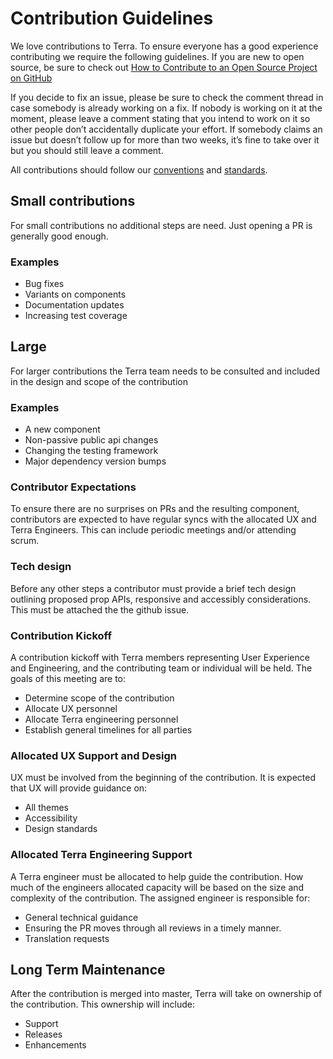# Contribution Guidelines

We love contributions to Terra. To ensure everyone has a good experience contributing we require the following guidelines. If you are new to open source, be sure to check out [How to Contribute to an Open Source Project on GitHub](https://egghead.io/courses/how-to-contribute-to-an-open-source-project-on-github)

If you decide to fix an issue, please be sure to check the comment thread in case somebody is already working on a fix. If nobody is working on it at the moment, please leave a comment stating that you intend to work on it so other people don’t accidentally duplicate your effort.
If somebody claims an issue but doesn’t follow up for more than two weeks, it’s fine to take over it but you should still leave a comment.

All contributions should follow our [conventions](/contributing/terra-ui/conventions) and [standards](/contributing/terra-ui/component-standards).

## Small contributions

For small contributions no additional steps are need. Just opening a PR is generally good enough.

### Examples
- Bug fixes
- Variants on components
- Documentation updates
- Increasing test coverage

## Large

For larger contributions the Terra team needs to be consulted and included in the design and scope of the contribution

### Examples
- A new component
- Non-passive public api changes
- Changing the testing framework
- Major dependency version bumps

### Contributor Expectations

To ensure there are no surprises on PRs and the resulting component, contributors are expected to have regular syncs with the allocated UX and Terra Engineers. This can include periodic meetings and/or attending scrum.

### Tech design

Before any other steps a contributor must provide a brief tech design outlining proposed prop APIs, responsive and accessibly considerations. This must be attached the the github issue.

### Contribution Kickoff

A contribution kickoff with Terra members representing User Experience and Engineering, and the contributing team or individual will be held. The goals of this meeting are to:

- Determine scope of the contribution
- Allocate UX personnel
- Allocate Terra engineering personnel
- Establish general timelines for all parties

### Allocated UX Support and Design

UX must be involved from the beginning of the contribution. It is expected that UX will provide guidance on:

- All themes
- Accessibility
- Design standards

### Allocated Terra Engineering Support

A Terra engineer must be allocated to help guide the contribution. How much of the engineers allocated capacity will be based on the size and complexity of the contribution. The assigned engineer is responsible for:

- General technical guidance
- Ensuring the PR moves through all reviews in a timely manner.
- Translation requests

## Long Term Maintenance

After the contribution is merged into master, Terra will take on ownership of the contribution.  This ownership will include:

- Support
- Releases
- Enhancements
